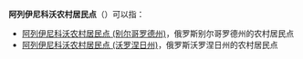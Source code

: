 '''阿列伊尼科沃农村居民点'''（{{lang-ru|Алейниковское сельское поселение}}）可以指：
* [[阿列伊尼科沃农村居民点_(别尔哥罗德州)|阿列伊尼科沃农村居民点 (别尔哥罗德州)]]，俄罗斯别尔哥罗德州的农村居民点
* [[阿列伊尼科沃农村居民点_(沃罗涅日州)|阿列伊尼科沃农村居民点 (沃罗涅日州)]]，俄罗斯沃罗涅日州的农村居民点

{{disambig|cat=俄语译名消歧义}}